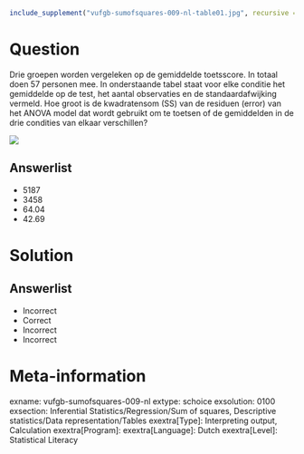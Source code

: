 ```r
include_supplement("vufgb-sumofsquares-009-nl-table01.jpg", recursive = TRUE)
```

Question
========

Drie groepen worden vergeleken op de gemiddelde toetsscore. In totaal doen 57 personen mee. In onderstaande tabel staat voor elke conditie het gemiddelde op de test, het aantal observaties en de standaardafwijking vermeld. Hoe groot is de kwadratensom (SS) van de residuen (error) van het ANOVA model dat wordt gebruikt om te toetsen of de gemiddelden in de drie condities van elkaar verschillen?


![](vufgb-sumofsquares-009-nl-table01.jpg)
  
Answerlist
----------
* 5187
* 3458
* 64.04
* 42.69


Solution
========

Answerlist
----------
* Incorrect
* Correct
* Incorrect
* Incorrect

Meta-information
================
exname: vufgb-sumofsquares-009-nl
extype: schoice
exsolution: 0100
exsection: Inferential Statistics/Regression/Sum of squares, Descriptive statistics/Data representation/Tables
exextra[Type]: Interpreting output, Calculation
exextra[Program]: 
exextra[Language]: Dutch
exextra[Level]: Statistical Literacy
